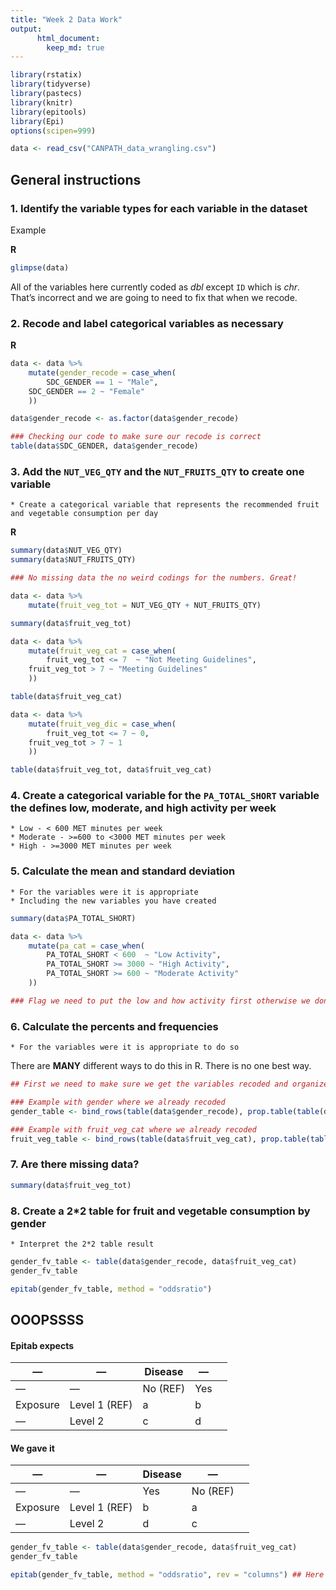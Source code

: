 ```yaml
---
title: "Week 2 Data Work"
output:
      html_document:
        keep_md: true
---
```



```r
library(rstatix)
library(tidyverse)
library(pastecs)
library(knitr)
library(epitools)
library(Epi)
options(scipen=999) 
```


```r
data <- read_csv("CANPATH_data_wrangling.csv")
```

## General instructions

### 1. Identify the variable types for each variable in the dataset

Example

__R__

```r
glimpse(data)
```

All of the variables here currently coded as _dbl_ except `ID` which is _chr_. That's incorrect and we are going to need to fix that when we recode.

### 2. Recode and label categorical variables as necessary

__R__

```r
data <- data %>%
	mutate(gender_recode = case_when(
		SDC_GENDER == 1 ~ "Male",
    SDC_GENDER == 2 ~ "Female"
	))

data$gender_recode <- as.factor(data$gender_recode) 

### Checking our code to make sure our recode is correct
table(data$SDC_GENDER, data$gender_recode)
```

### 3. Add the `NUT_VEG_QTY` and the `NUT_FRUITS_QTY` to create one variable
    * Create a categorical variable that represents the recommended fruit and vegetable consumption per day

__R__

```r
summary(data$NUT_VEG_QTY)
summary(data$NUT_FRUITS_QTY)

### No missing data the no weird codings for the numbers. Great! 

data <- data %>%
	mutate(fruit_veg_tot = NUT_VEG_QTY + NUT_FRUITS_QTY)

summary(data$fruit_veg_tot)

data <- data %>%
	mutate(fruit_veg_cat = case_when(
		fruit_veg_tot <= 7  ~ "Not Meeting Guidelines",
    fruit_veg_tot > 7 ~ "Meeting Guidelines"
	))

table(data$fruit_veg_cat)

data <- data %>%
	mutate(fruit_veg_dic = case_when(
		fruit_veg_tot <= 7 ~ 0,
    fruit_veg_tot > 7 ~ 1
	))

table(data$fruit_veg_tot, data$fruit_veg_cat)
```

### 4. Create a categorical variable for the `PA_TOTAL_SHORT` variable the defines low, moderate, and high activity per week
    * Low - < 600 MET minutes per week
    * Moderate - >=600 to <3000 MET minutes per week
    * High - >=3000 MET minutes per week

### 5. Calculate the mean and standard deviation
    * For the variables were it is appropriate
    * Including the new variables you have created
    
```r
summary(data$PA_TOTAL_SHORT)

data <- data %>%
	mutate(pa_cat = case_when(
		PA_TOTAL_SHORT < 600  ~ "Low Activity",
		PA_TOTAL_SHORT >= 3000 ~ "High Activity",
		PA_TOTAL_SHORT >= 600 ~ "Moderate Activity"
	))

### Flag we need to put the low and how activity first otherwise we don't get the right answer
```

### 6. Calculate the percents and frequencies 
    * For the variables were it is appropriate to do so

There are __MANY__ different ways to do this in R. There is no one best way. 

```r
## First we need to make sure we get the variables recoded and organized

### Example with gender where we already recoded
gender_table <- bind_rows(table(data$gender_recode), prop.table(table(data$gender_recode)))

### Example with fruit_veg_cat where we already recoded
fruit_veg_table <- bind_rows(table(data$fruit_veg_cat), prop.table(table(data$fruit_veg_cat)))
```

### 7. Are there missing data?

```r
summary(data$fruit_veg_tot)
```

### 8. Create a 2*2 table for fruit and vegetable consumption by gender
    * Interpret the 2*2 table result

```r
gender_fv_table <- table(data$gender_recode, data$fruit_veg_cat)
gender_fv_table

epitab(gender_fv_table, method = "oddsratio")
```

## OOOPSSSS 

#### Epitab expects

| --- | --- | Disease | --- | 
| --- | --- | --- | --- | --- |
| --- | --- | No (REF) | Yes |
| Exposure | Level 1 (REF) | a | b | 
| --- | Level 2 | c | d | 

#### We gave it 

| --- | --- | Disease | --- | 
| --- | --- | --- | --- | --- |
| --- | --- | Yes  | No (REF) |
| Exposure | Level 1 (REF) | b | a | 
| --- | Level 2 | d | c | 

```r
gender_fv_table <- table(data$gender_recode, data$fruit_veg_cat)
gender_fv_table

epitab(gender_fv_table, method = "oddsratio", rev = "columns") ## Here we flip the columns around to get the right answer for males. 
```
   